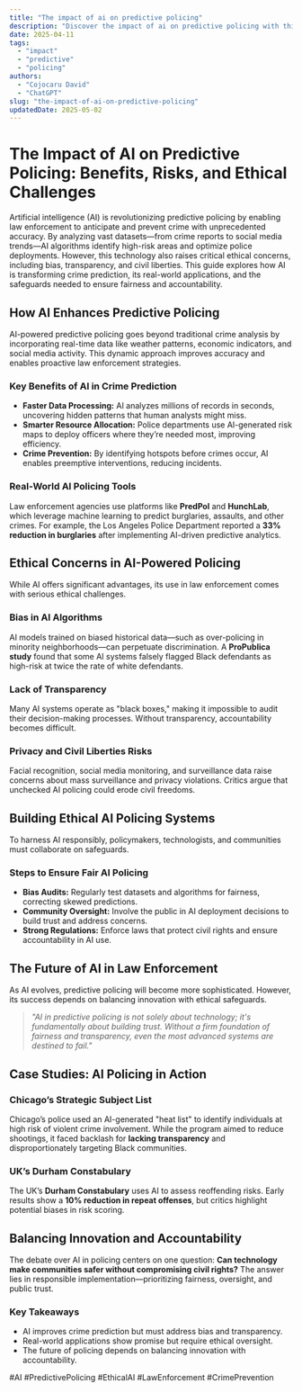 ```yaml
---
title: "The impact of ai on predictive policing"
description: "Discover the impact of ai on predictive policing with this in-depth guide, providing actionable insights and practical tips to boost your knowledge and results."
date: 2025-04-11
tags:
  - "impact"
  - "predictive"
  - "policing"
authors:
  - "Cojocaru David"
  - "ChatGPT"
slug: "the-impact-of-ai-on-predictive-policing"
updatedDate: 2025-05-02
---
```


# The Impact of AI on Predictive Policing: Benefits, Risks, and Ethical Challenges  

Artificial intelligence (AI) is revolutionizing predictive policing by enabling law enforcement to anticipate and prevent crime with unprecedented accuracy. By analyzing vast datasets—from crime reports to social media trends—AI algorithms identify high-risk areas and optimize police deployments. However, this technology also raises critical ethical concerns, including bias, transparency, and civil liberties. This guide explores how AI is transforming crime prediction, its real-world applications, and the safeguards needed to ensure fairness and accountability.  

## How AI Enhances Predictive Policing  

AI-powered predictive policing goes beyond traditional crime analysis by incorporating real-time data like weather patterns, economic indicators, and social media activity. This dynamic approach improves accuracy and enables proactive law enforcement strategies.  

### Key Benefits of AI in Crime Prediction  

- **Faster Data Processing:** AI analyzes millions of records in seconds, uncovering hidden patterns that human analysts might miss.  
- **Smarter Resource Allocation:** Police departments use AI-generated risk maps to deploy officers where they’re needed most, improving efficiency.  
- **Crime Prevention:** By identifying hotspots before crimes occur, AI enables preemptive interventions, reducing incidents.  

### Real-World AI Policing Tools  

Law enforcement agencies use platforms like **PredPol** and **HunchLab**, which leverage machine learning to predict burglaries, assaults, and other crimes. For example, the Los Angeles Police Department reported a **33% reduction in burglaries** after implementing AI-driven predictive analytics.  

## Ethical Concerns in AI-Powered Policing  

While AI offers significant advantages, its use in law enforcement comes with serious ethical challenges.  

### Bias in AI Algorithms  

AI models trained on biased historical data—such as over-policing in minority neighborhoods—can perpetuate discrimination. A **ProPublica study** found that some AI systems falsely flagged Black defendants as high-risk at twice the rate of white defendants.  

### Lack of Transparency  

Many AI systems operate as "black boxes," making it impossible to audit their decision-making processes. Without transparency, accountability becomes difficult.  

### Privacy and Civil Liberties Risks  

Facial recognition, social media monitoring, and surveillance data raise concerns about mass surveillance and privacy violations. Critics argue that unchecked AI policing could erode civil freedoms.  

## Building Ethical AI Policing Systems  

To harness AI responsibly, policymakers, technologists, and communities must collaborate on safeguards.  

### Steps to Ensure Fair AI Policing  

- **Bias Audits:** Regularly test datasets and algorithms for fairness, correcting skewed predictions.  
- **Community Oversight:** Involve the public in AI deployment decisions to build trust and address concerns.  
- **Strong Regulations:** Enforce laws that protect civil rights and ensure accountability in AI use.  

## The Future of AI in Law Enforcement  

As AI evolves, predictive policing will become more sophisticated. However, its success depends on balancing innovation with ethical safeguards.  

> _"AI in predictive policing is not solely about technology; it's fundamentally about building trust. Without a firm foundation of fairness and transparency, even the most advanced systems are destined to fail."_  

## Case Studies: AI Policing in Action  

### Chicago’s Strategic Subject List  

Chicago’s police used an AI-generated "heat list" to identify individuals at high risk of violent crime involvement. While the program aimed to reduce shootings, it faced backlash for **lacking transparency** and disproportionately targeting Black communities.  

### UK’s Durham Constabulary  

The UK’s **Durham Constabulary** uses AI to assess reoffending risks. Early results show a **10% reduction in repeat offenses**, but critics highlight potential biases in risk scoring.  

## Balancing Innovation and Accountability  

The debate over AI in policing centers on one question: **Can technology make communities safer without compromising civil rights?** The answer lies in responsible implementation—prioritizing fairness, oversight, and public trust.  

### Key Takeaways  

- AI improves crime prediction but must address bias and transparency.  
- Real-world applications show promise but require ethical oversight.  
- The future of policing depends on balancing innovation with accountability.  

#AI #PredictivePolicing #EthicalAI #LawEnforcement #CrimePrevention